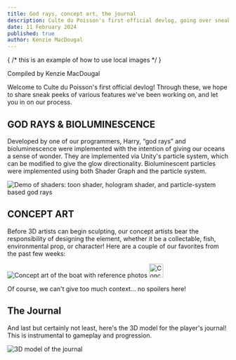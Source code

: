 ```yaml
---
title: God rays, concept art, the journal
description: Culte du Poisson's first official devlog, going over sneak peaks of development progress among designers, concept artists, 3D modellers, and programmers!
date: 11 February 2024
published: true
author: Kenzie MacDougal
---
```

{ /* this is an example of how to use local images */ }



Compiled by Kenzie MacDougal

Welcome to Culte du Poisson's first official devlog! Through these, we hope to share sneak peeks of various features we've been working on, and let you in on our process.

## GOD RAYS & BIOLUMINESCENCE
Developed by one of our programmers, Harry, “god rays” and bioluminescence were implemented with the intention of giving our oceans a sense of wonder. They are implemented via Unity's particle system, which can be modified to give the glow directionality. Bioluminescent particles were implemented using both Shader Graph and the particle system.

<Image src={Shaders} alt="Demo of shaders: toon shader, hologram shader, and particle-system based god rays" caption="Credit: Harry Hinman" />

## CONCEPT ART
Before 3D artists can begin sculpting, our concept artists bear the responsibility of designing the element, whether it be a collectable, fish, environmental prop, or character! Here are a couple of our favorites from the past few weeks:

<Image src={BoatConcept} alt="Concept art of the boat with reference photos" caption="Credit: Trinh Ha" />
<Image src={FishermanConcept} height="32rem" alt="Concept art of the fisherman from different angles" caption="Credit: Derek Jiang" />

Of course, we can't give too much context... no spoilers here!

## The Journal
And last but certainly not least, here's the 3D model for the player's journal! This is instrumental to gameplay and progression.

<Image src={Journal} alt="3D model of the journal"/>